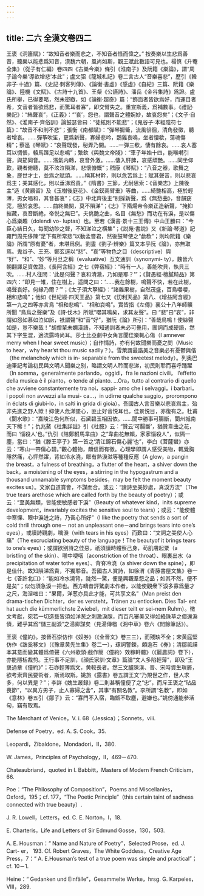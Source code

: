 ```yaml
---
---
---
```

title: 二六 全漢文卷四二
---




王褒《洞簫賦》：“故知音者樂而悲之，不知音者怪而偉之。” 按奏樂以生悲爲善音，聽樂以能悲爲知音，漠魏六朝，風尚如斯，觀王賦此數語可見也。楊慎《升菴全集》（從子有仁編）卷四四《古樂今樂》條引《淮南子》及阮籍《樂論》，謂“周子論今樂‘導欲增悲’本此”；盧文弨《龍城札記》卷二言古人“音樂喜悲”，歷引《韓非子·十過》篇、《史記·刺客列傳》、《論衡·書虚》《感虚》《自紀》三篇、阮籍《樂論》、陸機《文賦》、《古詩十九首》、王粲《公讌詩》、潘岳《金谷集詩》爲證。盧氏所舉，已得要略，然未密緻，如《論衡·超奇》篇：“飾面者皆欲爲好，而運目者希，文音者皆欲爲悲，而驚耳者寡”，即交臂失之。重宣斯義，爲補數事。《禮記·樂記》：“絲聲哀”，《正義》：“‘哀’，怨也，謂聲音之體婉妙，故哀怨矣”；《文子·自然》、《淮南子·齊俗訓》論鼓瑟皆曰：“徒絃則不能悲”；《鬼谷子·本經陰符七篇》：“故音不和則不悲”；張衡《南都賦》：“彈琴擫籥，流風徘徊，清角發徵，聽者增哀。……彈筝吹笙，更爲新聲，寡婦悲吟，鵾雞哀鳴，坐者悽欷，蕩魂傷精”；蔡邕《琴賦》：“哀聲既發，秘弄乃開。……一彈三欷，悽有餘哀。……哀人塞耳以惆悵，轅馬蹀足以悲鳴”；繁欽《與魏文帝牋》：“車子年始十四，能喉囀引聲，與笳同音。……潛氣内轉，哀音外激。……悽入肝脾，哀感頑艷。……同坐仰歎，觀者俯聽，莫不泫泣隕涕，悲懷慷慨”；嵇康《琴賦》：“八音之器，歌舞之象，歷世才士，並爲之賦頌。……稱其材幹，則以危苦爲上；賦其聲音，則以悲哀爲主；美其感化，則以垂涕爲貴。”《隋書》三節，尤耐思索：《音樂志》上陳後主“造《黄鸝留》及《玉樹後庭花》、《金釵兩臂垂》等曲，……綺艷相高，極於輕薄，男女唱和，其音甚哀”；《志》中北齊後主“别採新聲，爲《無愁曲》，音韻窈窕，極於哀思。……曲終樂闋，莫不隕涕”；《志》下隋煬帝令樂正造新聲，“掩抑摧藏，哀音斷絶，帝悦之無已”。夫佻艷之曲，名目《無愁》而功在有淚，是以傷心爲樂趣（dolendi vo- luptas）也。至若《漢書·景十三王傳》中山王勝曰：“今臣心結日久，每聞幼眇之聲，不知涕泣之横集”；《説苑·書説》又《新論·琴道》記雍門周先侈陳“足下有所常悲”以動孟嘗君，然後鼓琴使之“歔欷”；則均阮籍《樂論》所謂“原有憂”者，未堪爲例。劉晝《劉子·辨樂》篇又本乎阮《論》，亦無取焉。鬼谷子、王充、鄭玄逕以“悲”、“哀”等物色之目（descriptive）與 “好”、“和”、“妙”等月旦之稱（evaluative）互文通訓（synonymi- ty），魏晉六朝翻譯足資佐證。《長阿含經》之七《弊宿經》：“時有一人，善能吹貝，執貝三吹。……村人往問：‘此是何聲？哀和清澈，乃如是耶？’”；《賢愚經·檀膩䩭品》第四六：“即見一雉，住在樹上，遥問之曰：‘……我在餘樹，鳴聲不快，若在此樹，鳴聲哀好。何緣乃爾？’”；《太子須大拏經》：“諸雜果樹，自然茂盛，百鳥嚶嚶，相和悲鳴”；他如《世紀經·四天王品》第七又《忉利天品》第八、《增益阿含經》第一九之四等亦言鳥 “相和悲鳴”、“相和哀鳴”。實皆指《左傳》襄公十八年師曠所聞 “鳥烏之聲樂”及《詩·伐木》所賦“嚶其鳴矣，求其友聲”。曰 “悲”曰“哀”，非謂如怨如慕如泣如訴，衹謂聲“和”音“好”，猶阮《論》所引：“善哉鳥鳴！使絲聲如是，豈不樂哉！”胡僧輩未嫻漢語，不知通訓者未必可疊用，團詞而成硬語，然其下字生澀，適流露時尚耳。莎士比亞劇中女角言聞佳樂輒心傷（I amnever merry when I hear sweet music）；自作情詩，亦有何故聞樂而憂之問（Music to hear，why hear’st thou music sadlly？）。雪萊謂最諧美之音樂必有憂鬱與偕（the melancholy which is in- separable from the sweetest melody）。列奥巴迪筆記考論初民與文明人聞樂之别，略謂文明人聆而悲涕，初民則聆而喜呼踊躍（In somma，generalmente parlando，oggidl，fra le nazioni civili， l’effetto della musica è il pianto，o tende al pianto. ...Ora，tutto al contrario di quello che avviene constantemente tra noi，sappi- amo che i selvaggi，i barbari，i popoli non avvezzi alla musi- ca...，in udirne qualche saggio，prorompono in éclats di giubi-lo，in salti in grida di gioia）。吾國古人言音樂以悲哀爲主，殆非先進之野人歟！抑使人危涕墜心，匪止好音悦耳也，佳景悦目，亦復有之。杜甫《閬水歌》：“嘉陵江色何所似，石黛碧玉相因依。……閬中勝事可腸斷，閬州城南天下稀！”；仇兆鰲《杜集詳註》引《杜臆》云：“贊云‘可腸斷’，猶贊韋曲之花，而曰 ‘惱殺人’也。”仇引《陪鄭駙馬韋曲》之“韋曲花無賴，家家惱殺人”，似隔一塵，當曰：“猶《滕王亭子》第一首之‘清江錦石傷心麗’也”，李白《菩薩蠻》亦云：“寒山一帶傷心碧。”觀心體物，頗信而有徵。心理學即謂人感受美物，輒覺胸隱然痛，心怦然躍，背如冷水澆，眶有熱淚滋等種種反應（A glow，a pangin the breast，a fulness of breathing，a flutter of the heart，a shiver down the back，a moistening of the eyes，a stirring in the hypogastrum and a thousand unnamable symptoms besides，may be felt the moment beauty excites us）。文家自道賞會，不謀而合。或云：“讀詩至美妙處，真淚方流”（The true tears arethose which are called forth by the beauty of poetry）；或云：“至美無類，皆能使敏感者下淚”（Beauty of whatever kind，inits supreme development，invariably excites the sensitive soul to tears）；或云：“能使體中寒慄、眼中淚迸之詩，乃吾心所好”（I like the poetry that sends a sort of cold thrill through one－ not an unpleasant one－and brings tears into one’s eyes），或讀詩觀劇，噙淚（with tears in his eyes）而歎曰：“文詞之美使人心痛”（The excruciating beauty of the language！The beautyof it brings tears to one’s eyes）；或謂欲别詩之佳惡，祇須讀時體察己身，苟肌膚起粟（a bristling of the skin）、喉中哽咽（aconstriction of the throat）、眼裏出水（a precipitation of water tothe eyes）、背脊冷澆（a shiver down the spine），即是佳什。故知隕涕爲貴，不獨聆音。吾國古人賞詩，如徐渭《青藤書屋文集》卷一七《答許北口》：“能如冷水澆背，陡然一驚，便是興觀羣怨之品；如其不然，便不是矣”；似勿須急淚一把也。西方疇昔評騭劇本作者，以能使觀衆下淚多寡爲量才之尺，海湼嗤曰：“果爾，洋葱亦具此才能，可共享文名”（Man preist den drama-tischen Dichter，der es versteht，Tränen zu entlocken. Dies Tal- ent hat auch die kümmerlichste Zwiebel，mit dieser teilt er sei-nem Ruhm）。徵文考獻，宛若一切造藝皆須如洋葱之刺激淚腺，而百凡審美又得如絳珠草之償還淚債，難乎其爲“儲三副淚”之湯卿謀矣（見湯傳楹《湘中草》卷六《閒餘筆話》）。

王褒《僮約》。按晉石崇仿作《奴券》（《全晉文》卷三三），而殘缺不全；宋黄庭堅仿作《跛奚移文》（《豫章黄先生集》卷二一），琢詞警鍊，頗逾石《券》；清鄒祗謨本其意而變其體爲倚聲《六州歌頭·戲作簡〈僮約〉效稼軒體》（《麗農詞》卷下），亦能隱栝裁剪。王行事不足訓，《顔氏家訓·文章》篇論“文人多陷輕薄”，即及“王褒過章《僮約》”；石亦輕薄爲文，黄較長者。然三文臚陳漢、晉、宋時資生瑣屑，欲考索齊民要術者，斯焉取斯。姚旅《露書》卷五謂王文“乃規世之作，世人求多，何以異是？”；李詳《媿生叢録》卷二則甚稱僮便了之“忠”，而斥王褒之“玷品喪節”，“以異方男子，止人寡婦之舍”，其事“有關名教”。李所謂“名教”，即如《意林》卷五引《鄒子》云：“寡門不入宿，臨甑不取塵，避嫌也。”姚傍通能參活句，竊有取焉。

The Merchant of Venice，V. i. 68（Jessica）；Sonnets，viii.

Defense of Poetry，ed. A. S. Cook，35.

Leopardi，Zibaldone，Mondadori，II，380.

W. James，Principles of Psychology，II，469－470.

Chateaubriand，quoted in I. Babbitt，Masters of Modern French Criticism，66.

Poe：“The Philosophy of Composition”，Poems and Miscellanies，Oxford，195；cf. 177，“The Poetic Principle”（this certain taint of sadness connected with true beauty）.

J. R. Lowell，Letters，ed. C. E. Norton，I，18.

E. Charteris，Life and Letters of Sir Edmund Gosse，130，503.

A. E. Housman：“ Name and Nature of Poetry”，Selected Prose，ed. J. Cart- er， 193. Cf. Robert Graves，The White Goddess，Creative Age Press，7：“ A. E.Housman’s test of a true poem was simple and practical”；cf. 10－1.

Heine：“ Gedanken und Einfälle”，Gesammelte Werke，hrsg. G. Karpeles，VIII，289.